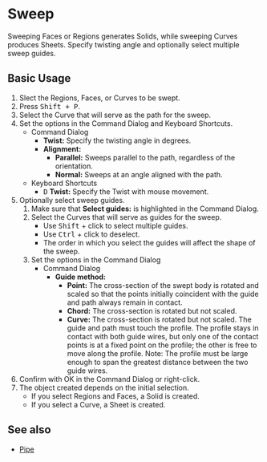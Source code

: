 
# Sweep

<Reference shortcut="Shift + P" command="Sweep" button="Right of Command Bar"  buttonIcon="button-sweep"/>

Sweeping Faces or Regions generates Solids, while sweeping Curves produces Sheets. Specify twisting angle and optionally select multiple sweep guides.

## Basic Usage

1. Slect the Regions, Faces, or Curves to be swept.
2. Press <kbd>Shift + P</kbd>.
3. Select the  Curve that will serve as the path for the sweep.
4. Set the options in the Command Dialog and Keyboard Shortcuts.
   - <Kst>Command Dialog</Kst>
      - **Twist:** Specify the twisting angle in degrees.
      - **Alignment:** 
         - **Parallel:** Sweeps parallel to the path, regardless of the orientation. 
         - **Normal:** Sweeps at an angle aligned with the path.
   - <Kst>Keyboard Shortcuts</Kst>
      - <kbd>D</kbd> **Twist:** Specify the Twist with mouse movement.
5. Optionally select sweep guides.
      1. Make sure that **Select guides:** is highlighted in the Command Dialog.
      2. Select the Curves that will serve as guides for the sweep.
         - Use <kbd>Shift</kbd> + click to select multiple guides.
         - Use <kbd>Ctrl</kbd> + click to deselect.
         - The order in which you select the guides will affect the shape of the sweep.
      3. Set the options in the Command Dialog
         - <Kst>Command Dialog</Kst>
            - **Guide method:**
               - **Point:** The cross-section of the swept body is rotated and scaled so that the points initially coincident with the guide and path always remain in contact.
               - **Chord:**  The cross-section is rotated but not scaled.
               - **Curve:** The cross-section is rotated but not scaled. The guide and path must touch the profile. The profile stays in contact with both guide wires, but only one of the contact points is at a fixed
               point on the profile; the other is free to move along the profile.
               Note: The profile must be large enough to span the greatest distance between the two guide wires.
6. Confirm with OK in the Command Dialog or right-click.
7. The object created depends on the initial selection.
   - If you select Regions and Faces, a Solid is created.
   - If you select a  Curve, a Sheet is created.

<VideoPlayer fileName="sweep"/>

## See also
- [Pipe](pipe)